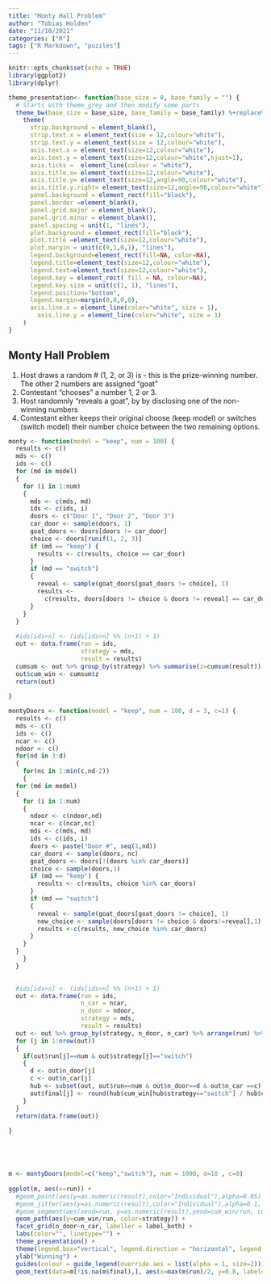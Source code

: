 ```yaml
---
title: "Monty Hall Problem"
author: "Tobias Holden"
date: "11/10/2021"
categories: ["R"]
tags: ["R Markdown", "puzzles"]
---
```


```r
knitr::opts_chunk$set(echo = TRUE)
library(ggplot2)
library(dplyr)

theme_presentation<- function(base_size = 8, base_family = "") {
  # Starts with theme_grey and then modify some parts
  theme_bw(base_size = base_size, base_family = base_family) %+replace%
    theme(
      strip.background = element_blank(),
      strip.text.x = element_text(size = 12,colour="white"),
      strip.text.y = element_text(size = 12,colour="white"),
      axis.text.x = element_text(size=12,colour="white"),
      axis.text.y = element_text(size=12,colour="white",hjust=1),
      axis.ticks =  element_line(colour = "white"), 
      axis.title.x= element_text(size=12,colour="white"),
      axis.title.y= element_text(size=12,angle=90,colour="white"),
      axis.title.y.right= element_text(size=12,angle=90,colour="white"),
      panel.background = element_rect(fill="black"), 
      panel.border =element_blank(),  
      panel.grid.major = element_blank(), 
      panel.grid.minor = element_blank(), 
      panel.spacing = unit(1, "lines"), 
      plot.background = element_rect(fill="black"), 
      plot.title =element_text(size=12,colour="white"), 
      plot.margin = unit(c(0,1,0,1), "lines"),
      legend.background=element_rect(fill=NA, color=NA),
      legend.title=element_text(size=12,colour="white"),
      legend.text=element_text(size=12,colour="white"),
      legend.key = element_rect( fill = NA, colour=NA),
      legend.key.size = unit(c(1, 1), "lines"), 
      legend.position="bottom",
      legend.margin=margin(0,0,0,0),
      axis.line.x = element_line(color="white", size = 1),
        axis.line.y = element_line(color="white", size = 1)
    )
}
```

## Monty Hall Problem

1) Host draws a random # (1, 2, or 3) is  - this is the prize-winning number. The other 2 numbers are assigned "goat"
2) Contestant "chooses" a number 1, 2 or 3.
3) Host randomnly "reveals a goat", by by disclosing one of the non-winning numbers
4) Contestant either keeps their original choose (keep model) or switches (switch model) their number choice between the two remaining options.


```r
monty <- function(model = "keep", num = 100) {
  results <- c()
  mds <- c()
  ids <- c()
  for (md in model)
  {
    for (i in 1:num)
    {
      mds <- c(mds, md)
      ids <- c(ids, i)
      doors <- c("Door 1", "Door 2", "Door 3")
      car_door <- sample(doors, 1)
      goat_doors <- doors[doors != car_door]
      choice <- doors[runif(1, 2, 3)]
      if (md == "keep") {
        results <- c(results, choice == car_door)
      }
      if (md == "switch")
      {
        reveal <- sample(goat_doors[goat_doors != choice], 1)
        results <-
          c(results, doors[doors != choice & doors != reveal] == car_door)
      }
    }
  }
  
  #ids[ids>n] <- (ids[ids>n] %% (n+1) + 1)
  out <- data.frame(run = ids,
                    strategy = mds,
                    result = results)
  cumsum <- out %>% group_by(strategy) %>% summarise(z=cumsum(result))
  out$cum_win <- cumsum$z
  return(out)
  
}

montyDoors <- function(model = "keep", num = 100, d = 3, c=1) {
  results <- c()
  mds <- c()
  ids <- c()
  ncar <- c()
  ndoor <- c()
  for(nd in 3:d)
  {
    for(nc in 1:min(c,nd-2))
    {
  for (md in model)
  {
    for (i in 1:num)
    {
      ndoor <- c(ndoor,nd)
      ncar <- c(ncar,nc)
      mds <- c(mds, md)
      ids <- c(ids, i)
      doors <- paste("Door #", seq(1,nd))
      car_doors <- sample(doors, nc)
      goat_doors <- doors[!(doors %in% car_doors)]
      choice <- sample(doors,1)
      if (md == "keep") {
        results <- c(results, choice %in% car_doors)
      }
      if (md == "switch")
      {
        reveal <- sample(goat_doors[goat_doors != choice], 1)
        new_choice <- sample(doors[doors != choice & doors!=reveal],1)
        results <-c(results, new_choice %in% car_doors)
      }
    }
  }
    }
  }

  
  #ids[ids>n] <- (ids[ids>n] %% (n+1) + 1)
  out <- data.frame(run = ids,
                    n_car = ncar,
                    n_door = ndoor,
                    strategy = mds,
                    result = results)
  out <- out %>% group_by(strategy, n_door, n_car) %>% arrange(run) %>% summarise(run=run,result=result,cum_win=cumsum(result), final=NA)
  for (j in 1:nrow(out))
  {
    if(out$run[j]==num & out$strategy[j]=="switch")
    {
      d <- out$n_door[j]
      c <- out$n_car[j]
      hub <- subset(out, out$run==num & out$n_door==d & out$n_car ==c)
      out$final[j] <- round(hub$cum_win[hub$strategy=="switch"] / hub$cum_win[hub$strategy=="keep"],2)
    }
  }
  return(data.frame(out))
  
}





m <- montyDoors(model=c("keep","switch"), num = 1000, d=10 , c=8)
  
ggplot(m, aes(x=run)) +
  #geom_point(aes(y=as.numeric(result),color="Individual"),alpha=0.05) +
  #geom_jitter(aes(y=as.numeric(result),color="Individual"),alpha=0.1, height = 0.02) +
  #geom_segment(aes(xend=run, y=as.numeric(result),yend=cum_win/run, color=result), alpha=0.4,  size=0.2) +
  geom_path(aes(y=cum_win/run, color=strategy)) +
  facet_grid(n_door~n_car, labeller = label_both) +
  labs(color="", linetype="") +
  theme_presentation() +
  theme(legend.box="vertical", legend.direction = "horizontal", legend.justification = "left", legend.box.just = "left", legend.spacing = unit(-1,"lines"), axis.title.x=element_blank(), axis.text.x = element_blank()) +
  ylab("Winning") +
  guides(colour = guide_legend(override.aes = list(alpha = 1, size=2))) +
  geom_text(data=m[!is.na(m$final),], aes(x=max(m$run)/2, y=0.8, label=final), x=max(m$run,na.rm=T)/ 2, y=0.8, color="yellow") 
  
```